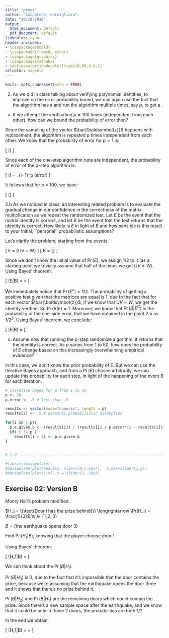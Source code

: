 ```yaml
---
title: "prove"
author: "Calabrese, Cernigliaro"
date: "20/10/2018"
output:
  html_document: default
  pdf_document: default
linkcolor: cyan
header-includes:
- \usepackage{bbold}
- \usepackage{framed, color}
- \usepackage{graphicx}
- \usepackage{mathabx}
- \definecolor{shadecolor}{rgb}{0.89,0.8,1}
urlcolor: magenta
---
```


```r
knitr::opts_chunk$set(echo = TRUE)
```


2. As we did in class talking about verifying polynomial identities, to improve on the error probability bound, we can again use the fact that the algorithm has a \emph{one--sided error} and run the algorithm multiple times, say $p$, to get a \emph{$p$-step randomize algorithm}.

a. If we attempt the verification $p = 100$ times (independent from each other), how can we bound the probability of error then?

Since the sampling of the vector $\bar{\boldsymbol{z}}$ happens with replacement, the algorithm is repeated p times independent from each other.
We know that the probability of error for $p = 1$ is:

\[
\Pr(\text{error}) \leq \frac{1}{2}
\]

Since each of the one-step algorithm runs are independent, the probability of error of the p-step algorithm is:

\[
\Pr(\text{p-step error}) = \prod_{i=1}^p \Pr (error) \leq \frac{1}{2^p}
\]

It follows that for p = 100, we have:

\[
\Pr(\text{100-step error}) \leq \frac{1}{2^{100}}
\]

2.b As we noticed in class, an interesting related problem is to evaluate the gradual change in our confidence in the correctness of the matrix multiplication as we repeat the randomized test. Let $E$ be the event that the matrix identity is correct, and let $B$ be the event that the test returns that the identity is correct. How likely is $E$ in light of $B$ and how sensible is this result to your initial, ``personal'' probabilistic assumptions?

Let's clarify the problem, starting from the events: 

\[
E = \{UV = W\}
\]
\[
B = \{\text{the test returns the identity UV = W}\}
\]

Since we don't know the initial value of $\Pr(E)$, we assign $1/2$ to it (as a starting point we trivially assume that half of the times we get $UV = W$).
Using Bayes' theorem:

\[
\Pr(E|B) = \frac{\Pr(B|E)\Pr(E)}{\Pr(B)} = \frac{\Pr(B|E)\Pr(E)}{\Pr(B|E)\Pr(E)+ \Pr(B|E^C)\Pr(E^C)}
\]

We immediately notice that $\Pr(E^c) = 1/2$.
The probability of getting a positive test given that the matrices are equal is $1$, due to the fact that for each vector $\bar{\boldsymbol{z}}$, if we know that $UV = W$, we get the identity verified. So $\Pr(B|E) = 1$. Moreover, we know that $\Pr(B|E^C)$ is the probability of the one-side error, that we have obtained in the point 2.b as $1/2^p$.
Using Bayes' theorem, we conclude:

\[
\Pr(E|B) \leq \frac{1 \cdot \frac{1}{2}}{1 \cdot \frac{1}{2} + \frac{1}{2^p}\cdot\frac{1}{2}} = \frac{1}{1+\frac{1}{2^p}}
\]

c. Assume now that running the $p$-step randomize algorithm, it \underline{always} returns that the identity is correct. As $p$ varies from $1$ to $50$, how does the probability of $E$ change based on this increasingly overwhelming empirical evidence?


In this case, we don't know the prior probability of E. But we can use the Iterative Bayes approach, and from a $\Pr(E)$ chosen arbitrarily, we can update this probability for each step, in light of the happening of the event B for each iteration.

```r
# iterative bayes for p from 1 to 50
p <- 50
p.error <- .5 # less than .5

results <- vector(mode="numeric", length = p)
results[1] <- .5 # personal probabilistic assumption

for(i in 1:p){
  p.e.given.b <- (results[i]) / (results[i] + p.error*(1 - results[i]))
  if( i != p )
    results[i + 1] <- p.e.given.b
}


# 2.d ---------------------------------------------------------------------

#library(manipulate)
#manipulate(plot(results, xlim=c(0,x.max)),  x.max=slider(1,p))
#manipulate(plot(1:x), x = slider(1, 100))
```

## Exercise 02: Version B

Monty Hall's problem modified.

$H_i = \{\text{Door i has the prize behind}\} \longrightarrow \Pr(H_i) = \frac{1}{3}$ $\forall i \in \{1,2,3\}$

$B = \{\text{the earthquake opens door 3}\}$

Find $\Pr(H_1|B)$, knowing that the player choose door 1.

Using Bayes' theorem:

\[
\Pr(H_1|B) = \frac{\Pr(B|H_1) \Pr(H_1)}{\Pr(B|H_1)P(H_1) + \Pr(B|H_2)P(H_2) + \Pr(B|H_3)P(H_3)}
\]

We can think about the $\Pr(B|H_i)$.

$\Pr(B|H_3)$ is $0$, due to the fact that it's impossible that the door contains the price, because we're assuming that the earthquake opens the door three and it shows that there's no prize behind it.

$\Pr(B|H_2)$ and $\Pr(B|H_1)$ are the remaining doors which could contain the prize. Since there's a new sample space after the earthquake, and we know that it could be only in those 2 doors, the probabilities are both $1/2$.

In the end we obtain:

\[
\Pr(H_1|B) = \frac{1/2 \cdot 1/3}{1/2 \cdot 1/3 + 1/2 \cdot 1/3 } = \frac{1}{2}
\]


